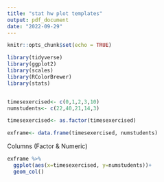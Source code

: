 ```yaml
---
title: "stat hw plot templates"
output: pdf_document
date: "2022-09-29"
---
```


```r
knitr::opts_chunk$set(echo = TRUE)
```

```r
library(tidyverse)
library(ggplot2)
library(scales)
library(RColorBrewer)
library(stats)
```

```r

```

```r
timesexercised<- c(0,1,2,3,10)
numstudents<- c(22,40,21,14,3)
```
```r
timesexercised<- as.factor(timesexercised)
```

```r
exframe<- data.frame(timesexercised, numstudents)
```

Columns (Factor & Numeric)
```r
exframe %>%
  ggplot(aes(x=timesexercised, y=numstudents))+
  geom_col()
```


